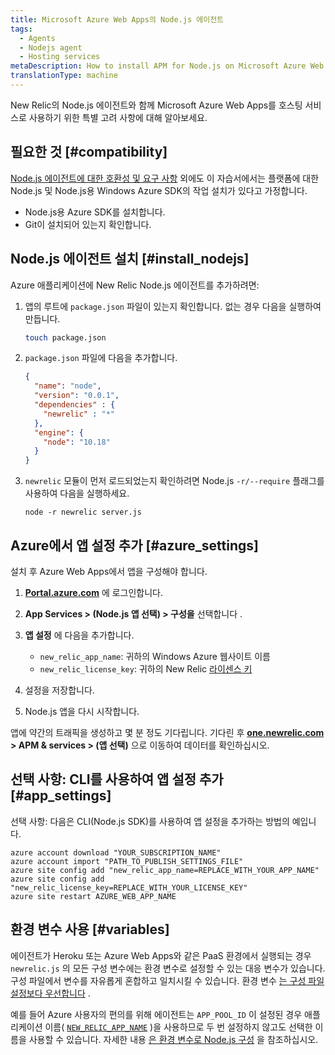 ```yaml
---
title: Microsoft Azure Web Apps의 Node.js 에이전트
tags:
  - Agents
  - Nodejs agent
  - Hosting services
metaDescription: How to install APM for Node.js on Microsoft Azure Web Apps.
translationType: machine
---
```


New Relic의 Node.js 에이전트와 함께 Microsoft Azure Web Apps를 호스팅 서비스로 사용하기 위한 특별 고려 사항에 대해 알아보세요.

## 필요한 것 [#compatibility]

[Node.js 에이전트에 대한 호환성 및 요구 사항](/docs/agents/nodejs-agent/getting-started/compatibility-requirements-nodejs-agent) 외에도 이 자습서에서는 플랫폼에 대한 Node.js 및 Node.js용 Windows Azure SDK의 작업 설치가 있다고 가정합니다.

* Node.js용 Azure SDK를 설치합니다.
* Git이 설치되어 있는지 확인합니다.

## Node.js 에이전트 설치 [#install_nodejs]

Azure 애플리케이션에 New Relic Node.js 에이전트를 추가하려면:

1. 앱의 루트에 `package.json` 파일이 있는지 확인합니다. 없는 경우 다음을 실행하여 만듭니다.

   ```bash
   touch package.json
   ```

2. `package.json` 파일에 다음을 추가합니다.

   ```json
   {
     "name": "node",
     "version": "0.0.1",
     "dependencies" : {
       "newrelic" : "*"
     },
     "engine": {
       "node": "10.18"
     }
   }
   ```

3. `newrelic` 모듈이 먼저 로드되었는지 확인하려면 Node.js `-r/--require` 플래그를 사용하여 다음을 실행하세요.

   ```shell
   node -r newrelic server.js
   ```

## Azure에서 앱 설정 추가 [#azure_settings]

설치 후 Azure Web Apps에서 앱을 구성해야 합니다.

1. **[Portal.azure.com](https://portal.azure.com)** 에 로그인합니다.

2. **App Services > (Node.js 앱 선택) > 구성을** 선택합니다 .

3. **앱 설정** 에 다음을 추가합니다.

   * `new_relic_app_name`: 귀하의 Windows Azure 웹사이트 이름
   * `new_relic_license_key`: 귀하의 New Relic [라이센스 키](/docs/subscriptions/license-key)

4. 설정을 저장합니다.

5. Node.js 앱을 다시 시작합니다.

앱에 약간의 트래픽을 생성하고 몇 분 정도 기다립니다. 기다린 후 **[one.newrelic.com](https://one.newrelic.com/all-capabilities) > APM & services > (앱 선택)** 으로 이동하여 데이터를 확인하십시오.

## 선택 사항: CLI를 사용하여 앱 설정 추가 [#app_settings]

선택 사항: 다음은 CLI(Node.js SDK)를 사용하여 앱 설정을 추가하는 방법의 예입니다.

```
azure account download "YOUR_SUBSCRIPTION_NAME"
azure account import "PATH_TO_PUBLISH_SETTINGS_FILE"
azure site config add "new_relic_app_name=REPLACE_WITH_YOUR_APP_NAME"
azure site config add "new_relic_license_key=REPLACE_WITH_YOUR_LICENSE_KEY"
azure site restart AZURE_WEB_APP_NAME
```

## 환경 변수 사용 [#variables]

에이전트가 Heroku 또는 Azure Web Apps와 같은 PaaS 환경에서 실행되는 경우 `newrelic.js` 의 모든 구성 변수에는 환경 변수로 설정할 수 있는 대응 변수가 있습니다. 구성 파일에서 변수를 자유롭게 혼합하고 일치시킬 수 있습니다. 환경 변수 [는 구성 파일 설정보다 우선합니다](/docs/agents/nodejs-agent/installation-configuration/nodejs-agent-configuration#methods-and-precedence) .

예를 들어 Azure 사용자의 편의를 위해 에이전트는 `APP_POOL_ID` 이 설정된 경우 애플리케이션 이름( [`NEW_RELIC_APP_NAME`](/docs/nodejs/configuring-nodejs-with-environment-variables#app_name) )을 사용하므로 두 번 설정하지 않고도 선택한 이름을 사용할 수 있습니다. 자세한 내용 [은 환경 변수로 Node.js 구성](/docs/nodejs/configuring-nodejs-with-environment-variables) 을 참조하십시오.